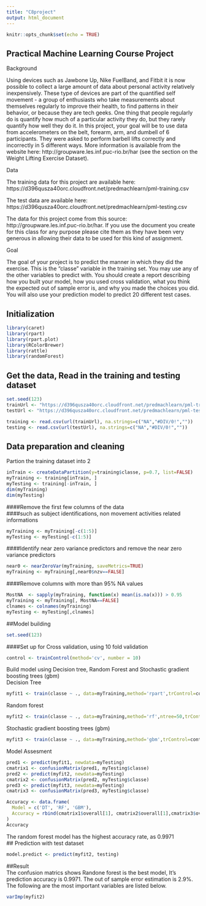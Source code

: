 ---
title: "C8project"
output: html_document
---

```{r setup, include=FALSE}
knitr::opts_chunk$set(echo = TRUE)
```

## Practical Machine Learning Course Project

Background

Using devices such as Jawbone Up, Nike FuelBand, and Fitbit it is now possible to collect a large amount of data about personal activity relatively inexpensively. These type of devices are part of the quantified self movement - a group of enthusiasts who take measurements about themselves regularly to improve their health, to find patterns in their behavior, or because they are tech geeks. One thing that people regularly do is quantify how much of a particular activity they do, but they rarely quantify how well they do it. In this project, your goal will be to use data from accelerometers on the belt, forearm, arm, and dumbell of 6 participants. They were asked to perform barbell lifts correctly and incorrectly in 5 different ways. More information is available from the website here: http://groupware.les.inf.puc-rio.br/har (see the section on the Weight Lifting Exercise Dataset).   

Data  

The training data for this project are available here:   https://d396qusza40orc.cloudfront.net/predmachlearn/pml-training.csv  

The test data are available here: https://d396qusza40orc.cloudfront.net/predmachlearn/pml-testing.csv  

The data for this project come from this source: http://groupware.les.inf.puc-rio.br/har. If you use the document you create for this class for any purpose please cite them as they have been very generous in allowing their data to be used for this kind of assignment.  

Goal  

The goal of your project is to predict the manner in which they did the exercise. This is the "classe" variable in the training set. You may use any of the other variables to predict with. You should create a report describing how you built your model, how you used cross validation, what you think the expected out of sample error is, and why you made the choices you did. You will also use your prediction model to predict 20 different test cases.  

## Initialization  

```{r , results='hide'}
library(caret)
library(rpart)
library(rpart.plot)
library(RColorBrewer)
library(rattle)
library(randomForest)
```

## Get the data,  Read in the training and testing dataset  
```{r}
set.seed(123)
trainUrl <- "https://d396qusza40orc.cloudfront.net/predmachlearn/pml-training.csv"
testUrl <- "https://d396qusza40orc.cloudfront.net/predmachlearn/pml-testing.csv"  

training <- read.csv(url(trainUrl), na.strings=c("NA","#DIV/0!",""))
testing <- read.csv(url(testUrl), na.strings=c("NA","#DIV/0!",""))  
```
## Data preparation and cleaning
Partion the training dataset into 2  
```{r}
inTrain <- createDataPartition(y=training$classe, p=0.7, list=FALSE)
myTraining <- training[inTrain, ]
myTesting <- training[-inTrain, ]
dim(myTraining)
dim(myTesting)
```

####Remove the first few columns of the data  
####such as subject identifications, non movement activities related informations  
```{r}
myTraining <- myTraining[-c(1:5)]
myTesting <- myTesting[-c(1:5)]
```

####Identify near zero variance predictors and remove the near zero variance   predictors 

```{r}
near0 <- nearZeroVar(myTraining, saveMetrics=TRUE)
myTraining <- myTraining[,near0$nzv==FALSE]
```

####Remove columns with more than 95% NA values  
```{r}
MostNA  <- sapply(myTraining, function(x) mean(is.na(x))) > 0.95
myTraining <- myTraining[, MostNA==FALSE]
clnames <- colnames(myTraining)
myTesting <- myTesting[,clnames]
``` 
##Model building
```{r}
set.seed(123)
```
####Set up for Cross validation, using 10 fold validation  
```{r}
control <- trainControl(method='cv', number = 10)
```
Build model using Decision tree, Random Forest and Stochastic gradient boosting trees (gbm)  
Decision Tree
```{r, results='hide'}
myfit1 <- train(classe ~ ., data=myTraining,method='rpart',trControl=control)
```
Random forest 
```{r, results='hide'}
myfit2 <- train(classe ~ ., data=myTraining,method='rf',ntree=50,trControl=control)
```
Stochastic gradient boosting trees (gbm)
```{r, results='hide'}
myfit3 <- train(classe ~ ., data=myTraining,method='gbm',trControl=control)
```
Model Assesment
```{r}
pred1 <- predict(myfit1, newdata=myTesting)
cmatrix1 <- confusionMatrix(pred1, myTesting$classe)
pred2 <- predict(myfit2, newdata=myTesting)
cmatrix2 <- confusionMatrix(pred2, myTesting$classe)
pred3 <- predict(myfit3, newdata=myTesting)
cmatrix3 <- confusionMatrix(pred3, myTesting$classe)

Accuracy <- data.frame(
  Model = c('DT', 'RF', 'GBM'),
  Accuracy = rbind(cmatrix1$overall[1], cmatrix2$overall[1],cmatrix3$overall[1])
)
Accuracy
```
The random forest model has the highest accuracy rate, as 0.9971   
## Prediction with test dataset
```{r}
model.predict <- predict(myfit2, testing)
```

##Result  
The confusion matrics shows Randone forest is the best model, It's prediction accuracy is 0.9971. The out of sample error estimation is 2.9%. The following are the most important variables are listed below. 
```{r}
varImp(myfit2)
```


